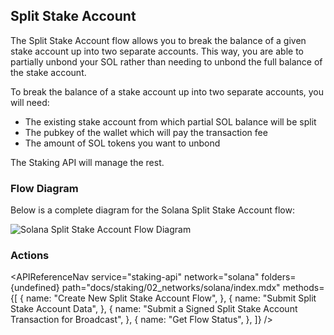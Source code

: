 
## Split Stake Account

The Split Stake Account flow allows you to break the balance of a given stake account up into two separate accounts.
This way, you are able to partially unbond your SOL rather than needing to unbond the full balance of the stake account.

To break the balance of a stake account up into two separate accounts, you will need:

- The existing stake account from which partial SOL balance will be split
- The pubkey of the wallet which will pay the transaction fee
- The amount of SOL tokens you want to unbond

The Staking API will manage the rest.

### Flow Diagram

Below is a complete diagram for the Solana Split Stake Account flow:

<img
  src={img1}
  alt="Solana Split Stake Account Flow Diagram"
  className="inline-image"
/>

### Actions

<APIReferenceNav
  service="staking-api"
  network="solana"
  folders={undefined}
  path="docs/staking/02_networks/solana/index.mdx"
  methods={[
    {
      name: "Create New Split Stake Account Flow",
    },
    {
      name: "Submit Split Stake Account Data",
    },
    {
      name: "Submit a Signed Split Stake Account Transaction for Broadcast",
    },
    {
      name: "Get Flow Status",
    },
  ]}
/>
